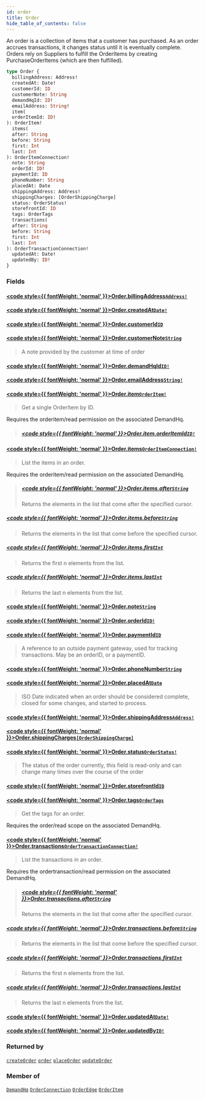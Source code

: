 ```yaml
---
id: order
title: Order
hide_table_of_contents: false
---
```








An order is a collection of items that a customer has purchased.
As an order accrues transactions, it changes status until it is eventually complete.
Orders rely on Suppliers to fulfill the OrderItems by creating PurchaseOrderItems (which are then fulfilled).

```graphql
type Order {
  billingAddress: Address!
  createdAt: Date!
  customerId: ID
  customerNote: String
  demandHqId: ID!
  emailAddress: String!
  item(
  orderItemId: ID!
): OrderItem!
  items(
  after: String
  before: String
  first: Int
  last: Int
): OrderItemConnection!
  note: String
  orderId: ID!
  paymentId: ID
  phoneNumber: String
  placedAt: Date
  shippingAddress: Address!
  shippingCharges: [OrderShippingCharge]
  status: OrderStatus!
  storefrontId: ID
  tags: OrderTags
  transactions(
  after: String
  before: String
  first: Int
  last: Int
): OrderTransactionConnection!
  updatedAt: Date!
  updatedBy: ID!
}
```


### Fields

#### [<code style={{ fontWeight: 'normal' }}>Order.<b>billingAddress</b></code>](#)<Bullet />[`Address!`](/demand/api/graphql-admin/reference/objects/address) <Badge class="secondary" text="non-null"/> <Badge class="secondary" text="object"/>
> 
> 

#### [<code style={{ fontWeight: 'normal' }}>Order.<b>createdAt</b></code>](#)<Bullet />[`Date!`](/demand/api/graphql-admin/reference/scalars/date) <Badge class="secondary" text="non-null"/> <Badge class="secondary" text="scalar"/>
> 
> 

#### [<code style={{ fontWeight: 'normal' }}>Order.<b>customerId</b></code>](#)<Bullet />[`ID`](/demand/api/graphql-admin/reference/scalars/id) <Badge class="secondary" text="scalar"/>
> 
> 

#### [<code style={{ fontWeight: 'normal' }}>Order.<b>customerNote</b></code>](#)<Bullet />[`String`](/demand/api/graphql-admin/reference/scalars/string) <Badge class="secondary" text="scalar"/>
> A note provided by the customer at time of order
> 

#### [<code style={{ fontWeight: 'normal' }}>Order.<b>demandHqId</b></code>](#)<Bullet />[`ID!`](/demand/api/graphql-admin/reference/scalars/id) <Badge class="secondary" text="non-null"/> <Badge class="secondary" text="scalar"/>
> 
> 

#### [<code style={{ fontWeight: 'normal' }}>Order.<b>emailAddress</b></code>](#)<Bullet />[`String!`](/demand/api/graphql-admin/reference/scalars/string) <Badge class="secondary" text="non-null"/> <Badge class="secondary" text="scalar"/>
> 
> 

#### [<code style={{ fontWeight: 'normal' }}>Order.<b>item</b></code>](#)<Bullet />[`OrderItem!`](/demand/api/graphql-admin/reference/objects/order-item) <Badge class="secondary" text="non-null"/> <Badge class="secondary" text="object"/>
> Get a single OrderItem by ID.

Requires the orderitem/read permission on the associated DemandHq.
> ##### [<code style={{ fontWeight: 'normal' }}>Order.item.<b>orderItemId</b></code>](#)<Bullet />[`ID!`](/demand/api/graphql-admin/reference/scalars/id) <Badge class="secondary" text="non-null"/> <Badge class="secondary" text="scalar"/>
> 
> 

#### [<code style={{ fontWeight: 'normal' }}>Order.<b>items</b></code>](#)<Bullet />[`OrderItemConnection!`](/demand/api/graphql-admin/reference/objects/order-item-connection) <Badge class="secondary" text="non-null"/> <Badge class="secondary" text="object"/>
> List the items in an order.
            
Requires the orderitem/read permission on the associated DemandHq.
> ##### [<code style={{ fontWeight: 'normal' }}>Order.items.<b>after</b></code>](#)<Bullet />[`String`](/demand/api/graphql-admin/reference/scalars/string) <Badge class="secondary" text="scalar"/>
> Returns the elements in the list that come after the specified cursor.
> 

##### [<code style={{ fontWeight: 'normal' }}>Order.items.<b>before</b></code>](#)<Bullet />[`String`](/demand/api/graphql-admin/reference/scalars/string) <Badge class="secondary" text="scalar"/>
> Returns the elements in the list that come before the specified cursor.
> 

##### [<code style={{ fontWeight: 'normal' }}>Order.items.<b>first</b></code>](#)<Bullet />[`Int`](/demand/api/graphql-admin/reference/scalars/int) <Badge class="secondary" text="scalar"/>
> Returns the first n elements from the list.
> 

##### [<code style={{ fontWeight: 'normal' }}>Order.items.<b>last</b></code>](#)<Bullet />[`Int`](/demand/api/graphql-admin/reference/scalars/int) <Badge class="secondary" text="scalar"/>
> Returns the last n elements from the list.
> 

#### [<code style={{ fontWeight: 'normal' }}>Order.<b>note</b></code>](#)<Bullet />[`String`](/demand/api/graphql-admin/reference/scalars/string) <Badge class="secondary" text="scalar"/>
> 
> 

#### [<code style={{ fontWeight: 'normal' }}>Order.<b>orderId</b></code>](#)<Bullet />[`ID!`](/demand/api/graphql-admin/reference/scalars/id) <Badge class="secondary" text="non-null"/> <Badge class="secondary" text="scalar"/>
> 
> 

#### [<code style={{ fontWeight: 'normal' }}>Order.<b>paymentId</b></code>](#)<Bullet />[`ID`](/demand/api/graphql-admin/reference/scalars/id) <Badge class="secondary" text="scalar"/>
> A reference to an outside payment gateway, used for tracking transactions. May be an orderID, or a paymentID.
> 

#### [<code style={{ fontWeight: 'normal' }}>Order.<b>phoneNumber</b></code>](#)<Bullet />[`String`](/demand/api/graphql-admin/reference/scalars/string) <Badge class="secondary" text="scalar"/>
> 
> 

#### [<code style={{ fontWeight: 'normal' }}>Order.<b>placedAt</b></code>](#)<Bullet />[`Date`](/demand/api/graphql-admin/reference/scalars/date) <Badge class="secondary" text="scalar"/>
> ISO Date indicated when an order should be considered complete, closed for some changes, and started to process.
> 

#### [<code style={{ fontWeight: 'normal' }}>Order.<b>shippingAddress</b></code>](#)<Bullet />[`Address!`](/demand/api/graphql-admin/reference/objects/address) <Badge class="secondary" text="non-null"/> <Badge class="secondary" text="object"/>
> 
> 

#### [<code style={{ fontWeight: 'normal' }}>Order.<b>shippingCharges</b></code>](#)<Bullet />[`[OrderShippingCharge]`](/demand/api/graphql-admin/reference/objects/order-shipping-charge) <Badge class="secondary" text="list"/> <Badge class="secondary" text="object"/>
> 
> 

#### [<code style={{ fontWeight: 'normal' }}>Order.<b>status</b></code>](#)<Bullet />[`OrderStatus!`](/demand/api/graphql-admin/reference/enums/order-status) <Badge class="secondary" text="non-null"/> <Badge class="secondary" text="enum"/>
> The status of the order currently, this field is read-only and can change many times over the course of the order
> 

#### [<code style={{ fontWeight: 'normal' }}>Order.<b>storefrontId</b></code>](#)<Bullet />[`ID`](/demand/api/graphql-admin/reference/scalars/id) <Badge class="secondary" text="scalar"/>
> 
> 

#### [<code style={{ fontWeight: 'normal' }}>Order.<b>tags</b></code>](#)<Bullet />[`OrderTags`](/demand/api/graphql-admin/reference/objects/order-tags) <Badge class="secondary" text="object"/>
> Get the tags for an order.

Requires the order/read scope on the associated DemandHq.
> 

#### [<code style={{ fontWeight: 'normal' }}>Order.<b>transactions</b></code>](#)<Bullet />[`OrderTransactionConnection!`](/demand/api/graphql-admin/reference/objects/order-transaction-connection) <Badge class="secondary" text="non-null"/> <Badge class="secondary" text="object"/>
> List the transactions in an order.
            
Requires the ordertransaction/read permission on the associated DemandHq.
> ##### [<code style={{ fontWeight: 'normal' }}>Order.transactions.<b>after</b></code>](#)<Bullet />[`String`](/demand/api/graphql-admin/reference/scalars/string) <Badge class="secondary" text="scalar"/>
> Returns the elements in the list that come after the specified cursor.
> 

##### [<code style={{ fontWeight: 'normal' }}>Order.transactions.<b>before</b></code>](#)<Bullet />[`String`](/demand/api/graphql-admin/reference/scalars/string) <Badge class="secondary" text="scalar"/>
> Returns the elements in the list that come before the specified cursor.
> 

##### [<code style={{ fontWeight: 'normal' }}>Order.transactions.<b>first</b></code>](#)<Bullet />[`Int`](/demand/api/graphql-admin/reference/scalars/int) <Badge class="secondary" text="scalar"/>
> Returns the first n elements from the list.
> 

##### [<code style={{ fontWeight: 'normal' }}>Order.transactions.<b>last</b></code>](#)<Bullet />[`Int`](/demand/api/graphql-admin/reference/scalars/int) <Badge class="secondary" text="scalar"/>
> Returns the last n elements from the list.
> 

#### [<code style={{ fontWeight: 'normal' }}>Order.<b>updatedAt</b></code>](#)<Bullet />[`Date!`](/demand/api/graphql-admin/reference/scalars/date) <Badge class="secondary" text="non-null"/> <Badge class="secondary" text="scalar"/>
> 
> 

#### [<code style={{ fontWeight: 'normal' }}>Order.<b>updatedBy</b></code>](#)<Bullet />[`ID!`](/demand/api/graphql-admin/reference/scalars/id) <Badge class="secondary" text="non-null"/> <Badge class="secondary" text="scalar"/>
> 
> 



### Returned by

[`createOrder`](/demand/api/graphql-admin/reference/mutations/create-order)  <Badge class="secondary" text="mutation"/><Bullet />[`order`](/demand/api/graphql-admin/reference/queries/order)  <Badge class="secondary" text="query"/><Bullet />[`placeOrder`](/demand/api/graphql-admin/reference/mutations/place-order)  <Badge class="secondary" text="mutation"/><Bullet />[`updateOrder`](/demand/api/graphql-admin/reference/mutations/update-order)  <Badge class="secondary" text="mutation"/>

### Member of

[`DemandHq`](/demand/api/graphql-admin/reference/objects/demand-hq)  <Badge class="secondary" text="object"/><Bullet />[`OrderConnection`](/demand/api/graphql-admin/reference/objects/order-connection)  <Badge class="secondary" text="object"/><Bullet />[`OrderEdge`](/demand/api/graphql-admin/reference/objects/order-edge)  <Badge class="secondary" text="object"/><Bullet />[`OrderItem`](/demand/api/graphql-admin/reference/objects/order-item)  <Badge class="secondary" text="object"/>



